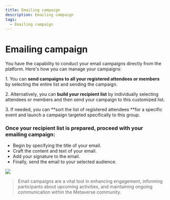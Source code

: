 ```yaml
---
title: Emailing campaign
description: Emailing campaign
tags:
  - Emailing campaign
---
```


# **Emailing campaign**

You have the capability to conduct your email campaigns directly from the platform. Here's how you can manage your campaigns:

1\.	You can **send campaigns to all your registered attendees or members** by selecting the entire list and sending the campaign.

2\.	Alternatively, you can **build your recipient list** by individually selecting attendees or members and then send your campaign to this customized list.

3\.	If needed, you can **sort the list of registered attendees **for a specific event and launch a campaign targeted specifically to this group.

### Once your recipient list is prepared, proceed with your emailing campaign:

* Begin by specifying the title of your email.
* Craft the content and text of your email.
* Add your signature to the email.
* Finally, send the email to your selected audience.

![](/img/Marvaimages/documentationvideoemailc.jpg)

> Email campaigns are a vital tool in enhancing engagement, informing participants about upcoming activities, and maintaining ongoing communication within the Metaverse community.
